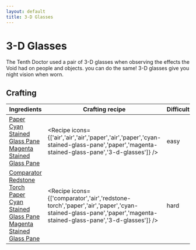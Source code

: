 ```yaml
---
layout: default
title: 3-D Glasses
---
```



3-D Glasses
===================

The Tenth Doctor used a pair of 3-D glasses when observing the effects the Void had on people and objects. you can do the same! 3-D glasses give you night vision when worn.

## Crafting

| Ingredients | Crafting recipe | Difficulty |
| ----------- | --------------- | ------------- |
| [Paper](https://minecraft.wiki/w/Paper)<br/>[Cyan Stained Glass Pane](https://minecraft.wiki/w/Cyan_Stained_Glass_Pane)<br/>[Magenta Stained Glass Pane](https://minecraft.wiki/w/Magenta_Stained_Glass_Pane) | <Recipe icons={['air','air','air','paper','air','paper','cyan-stained-glass-pane','paper','magenta-stained-glass-pane','3-d-glasses']} /> | easy |
| [Comparator](https://minecraft.wiki/w/Comparator)<br/>[Redstone Torch](https://minecraft.wiki/w/Redstone_Torch)<br/>[Paper](https://minecraft.wiki/w/Paper)<br/>[Cyan Stained Glass Pane](https://minecraft.wiki/w/Cyan_Stained_Glass_Pane)<br/>[Magenta Stained Glass Pane](https://minecraft.wiki/w/Magenta_Stained_Glass_Pane) | <Recipe icons={['comparator','air','redstone-torch','paper','air','paper','cyan-stained-glass-pane','paper','magenta-stained-glass-pane','3-d-glasses']} /> | hard |

